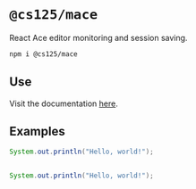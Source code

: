 
# `@cs125/mace`

React Ace editor monitoring and session saving.

```bash
npm i @cs125/mace
```

## Use

Visit the documentation [here](https://github.com/cs125-illinois/mace/).

## Examples

<LoginButton />

```java play id=example
System.out.println("Hello, world!");
```

```java play id=another

```

```java play id=example
System.out.println("Hello, world!");
```

```java play id=another

```
